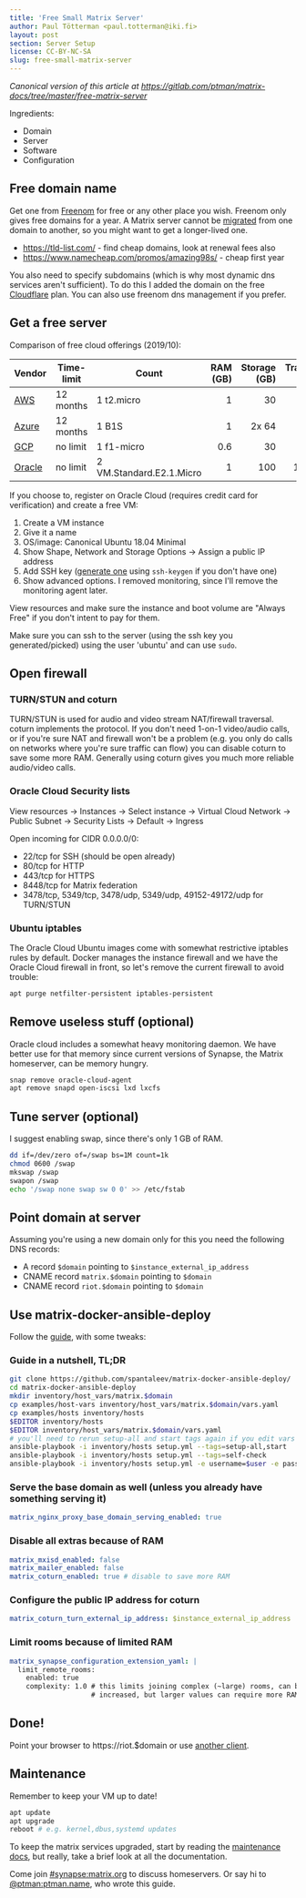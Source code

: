 ```yaml
---
title: 'Free Small Matrix Server'
author: Paul Tötterman <paul.totterman@iki.fi>
layout: post
section: Server Setup
license: CC-BY-NC-SA
slug: free-small-matrix-server
---
```


*Canonical version of this article at
<https://gitlab.com/ptman/matrix-docs/tree/master/free-matrix-server>*

Ingredients:

- Domain
- Server
- Software
- Configuration

## Free domain name

Get one from [Freenom] for free or any other place you wish. Freenom only gives
free domains for a year. A Matrix server cannot be [migrated] from one domain to
another, so you might want to get a longer-lived one.

- https://tld-list.com/ - find cheap domains, look at renewal fees also
- https://www.namecheap.com/promos/amazing98s/ - cheap first year

You also need to specify subdomains (which is why most dynamic dns services
aren't sufficient). To do this I added the domain on the free [Cloudflare] plan.
You can also use freenom dns management if you prefer.

[Freenom]: https://www.freenom.com
[Cloudflare]: https://www.cloudflare.com
[migrated]: https://github.com/matrix-org/synapse/issues/1209

## Get a free server

Comparison of free cloud offerings (2019/10):

| Vendor   | Time-limit | Count                    | RAM (GB) | Storage (GB) | Transfer (GB) |
| -------- | ---------- | ------------------------ | -------: | -----------: | ------------: |
| [AWS]    | 12 months  | 1 t2.micro               | 1        | 30           | 15            |
| [Azure]  | 12 months  | 1 B1S                    | 1        | 2x 64        | 15            |
| [GCP]    | no limit   | 1 f1-micro               | 0.6      | 30           | 1             |
| [Oracle] | no limit   | 2 VM.Standard.E2.1.Micro | 1        | 100          | 10000         |

[AWS]: https://aws.amazon.com/free/
[Azure]: https://azure.microsoft.com/en-us/free/
[GCP]: https://cloud.google.com/free/
[Oracle]: https://www.oracle.com/cloud/free/

If you choose to, register on Oracle Cloud (requires credit card for
verification) and create a free VM:

1. Create a VM instance
2. Give it a name
3. OS/image: Canonical Ubuntu 18.04 Minimal
4. Show Shape, Network and Storage Options -> Assign a public IP address
5. Add SSH key ([generate one][sshkey] using `ssh-keygen` if you don't have one)
6. Show advanced options. I removed monitoring, since I'll remove the monitoring
   agent later.

View resources and make sure the instance and boot volume are "Always Free" if
you don't intent to pay for them.

Make sure you can ssh to the server (using the ssh key you generated/picked)
using the user 'ubuntu' and can use `sudo`.

[sshkey]: https://docs.oracle.com/en/cloud/iaas/compute-iaas-cloud/stcsg/generating-ssh-key-pair.html

## Open firewall

### TURN/STUN and coturn

TURN/STUN is used for audio and video stream NAT/firewall traversal. coturn
implements the protocol. If you don't need 1-on-1 video/audio calls, or if
you're sure NAT and firewall won't be a problem (e.g. you only do calls on
networks where you're sure traffic can flow) you can disable coturn to save some
more RAM. Generally using coturn gives you much more reliable audio/video calls.

### Oracle Cloud Security lists

View resources -> Instances -> Select instance -> Virtual Cloud Network ->
Public Subnet -> Security Lists -> Default -> Ingress

Open incoming for CIDR 0.0.0.0/0:
- 22/tcp for SSH (should be open already)
- 80/tcp for HTTP
- 443/tcp for HTTPS
- 8448/tcp for Matrix federation
- 3478/tcp, 5349/tcp, 3478/udp, 5349/udp, 49152-49172/udp for TURN/STUN

### Ubuntu iptables

The Oracle Cloud Ubuntu images come with somewhat restrictive iptables rules by
default. Docker manages the instance firewall and we have the Oracle Cloud
firewall in front, so let's remove the current firewall to avoid trouble:

```sh
apt purge netfilter-persistent iptables-persistent
```

## Remove useless stuff (optional)

Oracle cloud includes a somewhat heavy monitoring daemon. We have better use for
that memory since current versions of Synapse, the Matrix homeserver, can be
memory hungry.

```sh
snap remove oracle-cloud-agent
apt remove snapd open-iscsi lxd lxcfs
```

## Tune server (optional)

I suggest enabling swap, since there's only 1 GB of RAM.

```sh
dd if=/dev/zero of=/swap bs=1M count=1k
chmod 0600 /swap
mkswap /swap
swapon /swap
echo '/swap none swap sw 0 0' >> /etc/fstab
```

## Point domain at server

Assuming you're using a new domain only for this you need the following DNS
records:

- A record `$domain` pointing to `$instance_external_ip_address`
- CNAME record `matrix.$domain` pointing to `$domain`
- CNAME record `riot.$domain` pointing to `$domain`


## Use matrix-docker-ansible-deploy

Follow the [guide], with some tweaks:

[guide]: https://github.com/spantaleev/matrix-docker-ansible-deploy/blob/master/docs/README.md

### Guide in a nutshell, TL;DR

```sh
git clone https://github.com/spantaleev/matrix-docker-ansible-deploy/
cd matrix-docker-ansible-deploy
mkdir inventory/host_vars/matrix.$domain
cp examples/host-vars inventory/host_vars/matrix.$domain/vars.yaml
cp examples/hosts inventory/hosts
$EDITOR inventory/hosts
$EDITOR inventory/host_vars/matrix.$domain/vars.yaml
# you'll need to rerun setup-all and start tags again if you edit vars later
ansible-playbook -i inventory/hosts setup.yml --tags=setup-all,start
ansible-playbook -i inventory/hosts setup.yml --tags=self-check
ansible-playbook -i inventory/hosts setup.yml -e username=$user -e password=$pass -e admin=yes --tags=register-user
```

### Serve the base domain as well (unless you already have something serving it)

```yaml
matrix_nginx_proxy_base_domain_serving_enabled: true
```

### Disable all extras because of RAM

```yaml
matrix_mxisd_enabled: false
matrix_mailer_enabled: false
matrix_coturn_enabled: true # disable to save more RAM
```

### Configure the public IP address for coturn

```yaml
matrix_coturn_turn_external_ip_address: $instance_external_ip_address
```

### Limit rooms because of limited RAM

```yaml
matrix_synapse_configuration_extension_yaml: |
  limit_remote_rooms:
    enabled: true
    complexity: 1.0 # this limits joining complex (~large) rooms, can be
                    # increased, but larger values can require more RAM
```

## Done!

Point your browser to https://riot.$domain or use [another
client](https://matrix.org/clients).

## Maintenance

Remember to keep your VM up to date!

```sh
apt update
apt upgrade
reboot # e.g. kernel,dbus,systemd updates
```

To keep the matrix services upgraded, start by reading the [maintenance docs],
but really, take a brief look at all the documentation.

[maintenance docs]: https://github.com/spantaleev/matrix-docker-ansible-deploy/blob/master/docs/maintenance-upgrading-services.md

Come join [#synapse:matrix.org](https://matrix.to/#/#synapse:matrix.org) to
discuss homeservers. Or say hi to
[@ptman:ptman.name](https://matrix.to/#/@ptman:ptman.name), who wrote this
guide.
